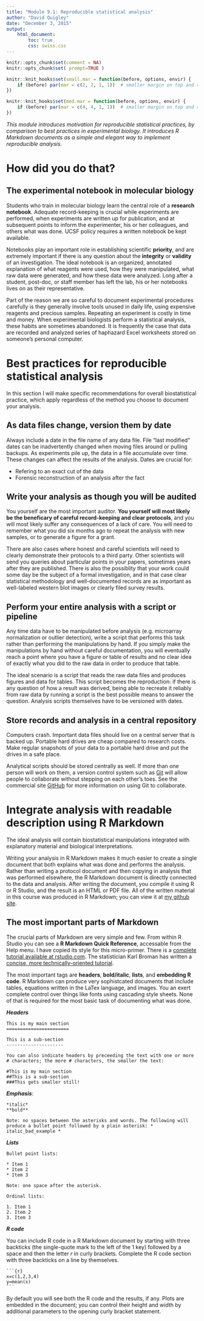 ```yaml
---
title: "Module 9.1: Reproducible statistical analysis"
author: "David Quigley"
date: "December 3, 2015"
output: 
    html_document:
        toc: true
        css: swiss.css
---
```


```r
knitr::opts_chunk$set(comment = NA)
knitr::opts_chunk$set( prompt=TRUE ) 

knitr::knit_hooks$set(small.mar = function(before, options, envir) {
    if (before) par(mar = c(2, 2, 1, 1))  # smaller margin on top and right
})

knitr::knit_hooks$set(med.mar = function(before, options, envir) {
    if (before) par(mar = c(4, 4, 1, 1))  # smaller margin on top and right
})

```

*This module introduces motivation for reproducible statistical practices, by comparison to best practices in experimental biology. It introduces R Markdown documents as a simple and elegant way to implement reproducible analysis.*

How did you do that?
========================================================

The experimental notebook in molecular biology
--------------------------------------------------------------------------------

Students who train in molecular biology learn the central role of a **research notebook**. 
Adequate record-keeping is crucial while experiments are performed, when experiments are written up for publication, and at subsequent points to inform the experimenter, his or her colleagues, and others what was done. UCSF policy requires a written notebook be kept available.

Notebooks play an important role in establishing scientific **priority**, and are extremely important if there is any question about the **integrity** or **validity** of an investigation. The ideal notebook is an organized, annotated explanation of what reagents were used, how they were manipulated, what raw data were generated, and how these data were analyzed. Long after a student, post-doc, or staff member has left the lab, his or her notebooks lives on as their representative.

Part of the reason we are so careful to document experimental procedures carefully is they generally involve tools unused in daily life, using expensive reagents and precious samples. Repeating an experiment is costly in time and money. When experimental biologists perform a statistical analysis, these habits are sometimes abandoned. It is frequently the case that data are recorded and analyzed series of haphazard Excel worksheets stored on someone's personal computer. 


Best practices for reproducible statistical analysis
================================================================================

In this section I will make specific recommendations for overall biostatistical practice, which apply regardless of the method you choose to document your analysis.

As data files change, version them by date
--------------------------------------------------------------------------------

Always include a date in the file name of any data file. File "last modified" dates can be inadvertently changed when moving files around or pulling backups. As experiments pile up, the data in a file accumulate over time. These changes can affect the results of the analysis. Dates are crucial for:

* Refering to an exact cut of the data 
* Forensic reconstruction of an analysis after the fact

Write your analysis as though you will be audited
--------------------------------------------------------------------------------

You yourself are the most important auditor. **You yourself will most likely be the beneficary of careful record-keeping and clear protocols**, and you will most likely suffer any consequences of a lack of care. You will need to remember what you did six months ago to repeat the analysis with new samples, or to generate a figure for a grant. 

There are also cases where honest and careful scientists will need to clearly demonstrate their protocols to a third party. Other scientists will send you queries about particular points in your papers, sometimes years after they are published. There is also the possiblity that your work could some day be the subject of a formal investigation, and in that case clear statistical methodology and well-documented records are as important as well-labeled western blot images or clearly filed survey results.

Perform your entire analysis with a script or pipeline
--------------------------------------------------------------------------------

Any time data have to be manipulated before analysis (e.g. microarray normalization or outlier detection), write a script that performs this task rather than performing the manipulations by hand. If you simply make the manipulations by hand without careful documentation, you will eventually reach a point where you have a figure or table of results and no clear idea of exactly what you did to the raw data in order to produce that table.

The ideal scenario is a script that reads the raw data files and produces figures and data for tables. This script becomes the reproduction: if there is any question of how a result was derived, being able to recreate it reliably from raw data by running a script is the best possible means to answer the question. Analysis scripts themselves have to be versioned with dates.


Store records and analysis in a central repository
--------------------------------------------------------------------------------

Computers crash. Important data files should live on a central server that is backed up. Portable hard drives are cheap compared to research costs. Make regular snapshots of your data to a portable hard drive and put the drives in a safe place.

Analytical scripts should be stored centrally as well. If more than one person will work on them, a version control system such as [Git](http://git-scm.com/) will allow people to collaborate without stepping on each other's toes. See the commercial site [GitHub](http://github.com) for more information on using Git to collaborate. 


Integrate analysis with readable description using R Markdown
================================================================================

The ideal analysis will contain biostatistical manipulations integrated with explanatory material and biological interpretations.

Writing your analysis in R Markdown makes it much easier to create a single document that both explains what was done and performs the analysis. Rather than writing a protocol document and then copying in analysis that was performed elsewhere, the R Markdown document is directly connected to the data and analysis. After writing the document, you compile it using R or R Studio, and the result is an HTML or PDF file. All of the written material in this course was produced in R Markdown; you can view it at [my github site](https://github.com/DavidQuigley/biostatistics).

The most important parts of Markdown
--------------------------------------------------------------------------------

The crucial parts of Markdown are very simple and few. From within R Studio you can see a **R Markdown Quick Reference**, accessable from the Help menu. I have copied its style for this micro-primer. There is a [complete tutorial available at rstudio.com](http://rmarkdown.rstudio.com/). The statistician Karl Broman has written a [concise, more technically-oriented tutorial](http://kbroman.org/knitr_knutshell/pages/Rmarkdown.html).


The most important tags are **headers**, **bold/italic**, **lists**, and **embedding R code**. R Markdown can produce very sophistcated documents that include tables, equations written in the LaTex language, and images. You an exert complete control over things like fonts using cascading style sheets. None of that is required for the most basic task of documenting what was done.

***Headers***
```
This is my main section
=======================

This is a sub-section
---------------------

You can also indicate headers by preceeding the text with one or more # characters; the more # characters, the smaller the text:

#This is my main section
##This is a sub-section
###This gets smaller still!
```

***Emphasis***: 
```
*italic*   
**bold**

Note: no spaces between the asterisks and words. The following will produce a bullet point followed by a plain asterisk: * italic_bad_example *
```

***Lists***
```
Bullet point lists:

* Item 1
* Item 2
* Item 3

Note: one space after the asterisk.

Ordinal lists:

1. Item 1
2. Item 2
3. Item 3
```

***R code***

You can include R code in a R Markdown document by starting with three backticks (the single-quote mark to the left of the 1 key) followed by a space and then the letter *r* in curly brackets. Complete the R code section with three backticks on a line by themselves.

<code>&#96;&#96;&#96;{r}<br>x=c(1,2,3,4)<br>y=mean(x)<br>&#96;&#96;&#96;</code>

By default you will see both the R code and the results, if any. Plots are embedded in the document; you can control their height and width by additional parameters to the opening curly bracket statement.